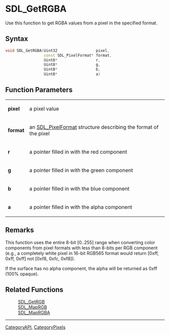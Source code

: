 
= SDL_GetRGBA =
Use this function to get RGBA values from a pixel in the specified format.


== Syntax ==
<syntaxhighlight lang='c++'>
void SDL_GetRGBA(Uint32                 pixel,
                 const SDL_PixelFormat* format,
                 Uint8*                 r,
                 Uint8*                 g,
                 Uint8*                 b,
                 Uint8*                 a)
</syntaxhighlight>

== Function Parameters ==
{|
|'''pixel'''
|a pixel value
|-
|'''format'''
|an [[SDL_PixelFormat]] structure describing the format of the pixel
|-
|'''r'''
|a pointer filled in with the red component
|-
|'''g'''
|a pointer filled in with the green component
|-
|'''b'''
|a pointer filled in with the blue component
|-
|'''a'''
|a pointer filled in with the alpha component
|}

== Remarks ==
This function uses the entire 8-bit [0..255] range when converting color components from pixel formats with less than 8-bits per RGB component (e.g., a completely white pixel in 16-bit RGB565 format would return [0xff, 0xff, 0xff] not [0xf8, 0xfc, 0xf8]).

If the surface has no alpha component, the alpha will be returned as 0xff (100% opaque).

== Related Functions ==
:[[SDL_GetRGB]]
:[[SDL_MapRGB]]
:[[SDL_MapRGBA]]

----
[[CategoryAPI]], [[CategoryPixels]]
